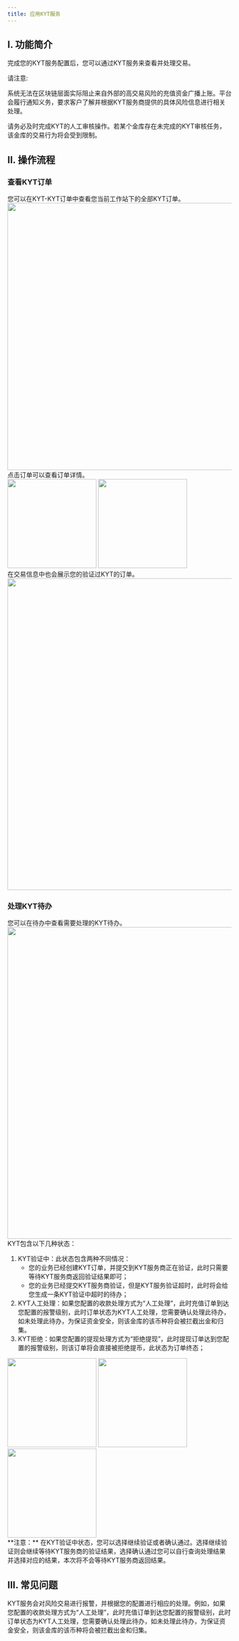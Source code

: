 ```yaml
---
title: 应用KYT服务
---
```


## I. 功能简介

完成您的KYT服务配置后，您可以通过KYT服务来查看并处理交易。 

<Warning>
请注意:

系统无法在区块链层面实际阻止来自外部的高交易风险的充值资金广播上账。平台会履行通知义务，要求客户了解并根据KYT服务商提供的具体风险信息进行相关处理。

请务必及时完成KYT的人工审核操作。若某个金库存在未完成的KYT审核任务，该金库的交易行为将会受到限制。
</Warning>


## II. 操作流程

### 查看KYT订单

<Steps>
<Step title="在KYT-KYT订单中查看">
您可以在KYT-KYT订单中查看您当前工作站下的全部KYT订单。

<div className="w-full flex items-center justify-center">
    <img src="/images/user-guide/okyt1cn.png" width="600"/>
</div>
</Step>

<Step title="查看详情">
点击订单可以查看订单详情。

<div className="w-full flex items-center justify-center">
<CardGroup cols={2}>
    <img src="/images/user-guide/okyt2cn.png" width="200"/> 
    <img src="/images/user-guide/okyt3cn.png" width="200"/>
</CardGroup>
</div>

</Step>

<Step title="在交易信息中查看">
在交易信息中也会展示您的验证过KYT的订单。

<div className="w-full flex items-center justify-center">
    <img src="/images/user-guide/okyt4cn.png" width="700"/> 
</div>

</Step>
</Steps>


### 处理KYT待办
<Steps>
<Step title="在待办中查看">
您可以在待办中查看需要处理的KYT待办。
<div className="w-full flex items-center justify-center">
    <img src="/images/user-guide/okyt7cn.png" width="700"/> 
</div>
</Step>

<Step title="KYT状态">
KYT包含以下几种状态：

1. KYT验证中：此状态包含两种不同情况：
    - 您的业务已经创建KYT订单，并提交到KYT服务商正在验证，此时只需要等待KYT服务商返回验证结果即可；
    - 您的业务已经提交KYT服务商验证，但是KYT服务验证超时，此时将会给您生成一条KYT验证中超时的待办；
2. KYT人工处理：如果您配置的收款处理方式为“人工处理”，此时充值订单到达您配置的报警级别，此时订单状态为KYT人工处理，您需要确认处理此待办，如未处理此待办，为保证资金安全，则该金库的该币种将会被拦截出金和归集。
3. KYT拒绝：如果您配置的提现处理方式为“拒绝提现”，此时提现订单达到您配置的报警级别，则该订单将会直接被拒绝提币，此状态为订单终态；

<div className="w-full flex items-center justify-center">
<CardGroup cols={3}>
    <img src="/images/user-guide/okyt9cn.png" width="200"/> 
    <img src="/images/user-guide/okyt10cn.png" width="200"/>
      <img src="/images/user-guide/okyt6cn.png" width="200"/>
</CardGroup>
</div>

<warning>
**注意：** 在KYT验证中状态，您可以选择继续验证或者确认通过。选择继续验证则会继续等待KYT服务商的验证结果，选择确认通过您可以自行查询处理结果并选择对应的结果，本次将不会等待KYT服务商返回结果。
</warning>
</Step>
</Steps>


## III. 常见问题

<Accordion title="KYT服务如何处理风险交易？">
KYT服务会对风险交易进行报警，并根据您的配置进行相应的处理。例如，如果您配置的收款处理方式为“人工处理”，此时充值订单到达您配置的报警级别，此时订单状态为KYT人工处理，您需要确认处理此待办，如未处理此待办，为保证资金安全，则该金库的该币种将会被拦截出金和归集。
</Accordion>